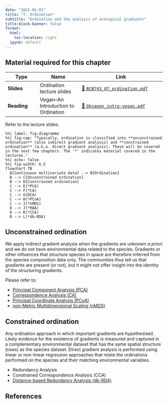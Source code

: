 ```yaml
---
date: "2021-01-01"
title: "7. Ordination"
subtitle: "Ordination and the analysis of ecological gradients"
title-block-banner: false
format:
  html:
    toc-location: right
  ipynb: default
---
```


<!--- # Topic 7: Ordination --->

::: callout-tip
## **Material required for this chapter**

| Type        | Name                                 | Link                                                                |
|---------------|-------------------|--------------------------------------|
| **Slides**  | Ordination lecture slides            | [💾 `BCB743_07_ordination.pdf`](../slides/BCB743_07_ordination.pdf) |
| **Reading** | Vegan--An Introduction to Ordination | [💾 `Oksanen_intro-vegan.pdf`](../docs/Oksanen_intro-vegan.pdf)                 |
:::

Refer to the lecture slides.

```mermaid
%%| label: fig-diagramme
%%| fig-cap: "Typically, ordination is classified into **unconstrained ordination** (also indirect gradient analysis) and **constrained ordination** (a.k.a. direct gradient analysis). These will be covered in the next few chapters. The '*' indicates material covered in the lectures."
%%| echo: false
%%| fig-width: 6.5
flowchart TB
  A[Continuous multivariate data] --> B{Ordination}
  B --> C[Unconstrained ordination]
  B --> D[Constrained ordination]
  C --> E(*PCA)
  C --> F(*CA)
  C --> G(DCA)
  C --> H(*PCoA)
  C --> I(*nMDS)
  D --> J(*RDA)
  D --> K(*CCA)
  D --> L(*db-RDA)
```

## Unconstrained ordination

We apply indirect gradient analysis when the gradients are unknown *a
priori* and we do not have environmental data related to the species.
Gradients or other influences that structure species in space are
therefore inferred from the species composition data only. The
communities thus tell us that gradients are present (or not), but it
might not offer insight into the identity of the structuring gradients.

::: border
Please refer to:

-   [Principal Component Analysis (PCA)](08-pca.qmd)
-   [Correspondence Analysis (CA)](09-ca.qmd)
-   [Principal Coordinate Analysis (PCoA)](10-pcoa.qmd)
-   [non-Metric Multidimensional Scaling (nMDS)](11-nmds.qmd)
:::

## Constrained ordination

Any ordination approach in which important gradients are hypothesised.
Likely evidence for the existence of gradients is measured and captured
in a complementary environmental dataset that has the same spatial
structure (rows) as the species dataset. Direct gradient analysis is
performed using linear or non-linear regression approaches that relate
the ordinations performed on the species and their matching
environmental variables.

::: border
-   Redundancy Analysis
-   Constrained Correspondence Analysis (CCA)
-   [Distance-based Redundancy Analysis
    (db-RDA)](12-constrained_ordination.qmd)
:::

## References

::: {#refs}
:::

